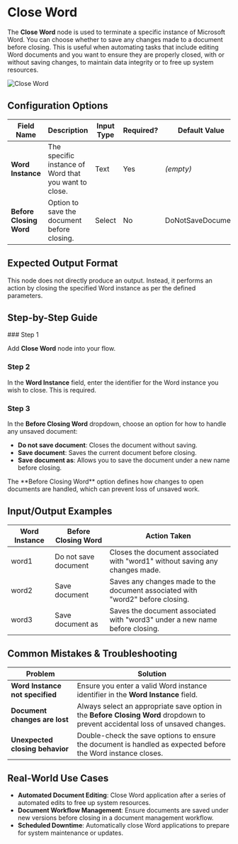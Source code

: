 
# Close Word

The **Close Word** node is used to terminate a specific instance of Microsoft Word. You can choose whether to save any changes made to a document before closing. This is useful when automating tasks that include editing Word documents and you want to ensure they are properly closed, with or without saving changes, to maintain data integrity or to free up system resources.

![Close Word](./close-word.png)

## Configuration Options

| Field Name              | Description                                           | Input Type | Required? | Default Value     |
| ----------------------- | ----------------------------------------------------- | ---------- | --------- | ----------------- |
| **Word Instance**       | The specific instance of Word that you want to close. | Text       | Yes       | _(empty)_         |
| **Before Closing Word** | Option to save the document before closing.           | Select     | No        | DoNotSaveDocument |

## Expected Output Format

This node does not directly produce an output. Instead, it performs an action by closing the specified Word instance as per the defined parameters.

## Step-by-Step Guide

<Steps>
### Step 1

Add **Close Word** node into your flow.

### Step 2

In the **Word Instance** field, enter the identifier for the Word instance you wish to close. This is required.

### Step 3

In the **Before Closing Word** dropdown, choose an option for how to handle any unsaved document:

- **Do not save document**: Closes the document without saving.
- **Save document**: Saves the current document before closing.
- **Save document as**: Allows you to save the document under a new name before closing.

</Steps>

<Callout type="info" title="Note">
  The **Before Closing Word** option defines how changes to open documents are
  handled, which can prevent loss of unsaved work.
</Callout>

## Input/Output Examples

| Word Instance | Before Closing Word  | Action Taken                                                                   |
| ------------- | -------------------- | ------------------------------------------------------------------------------ |
| word1         | Do not save document | Closes the document associated with "word1" without saving any changes made.   |
| word2         | Save document        | Saves any changes made to the document associated with "word2" before closing. |
| word3         | Save document as     | Saves the document associated with "word3" under a new name before closing.    |

## Common Mistakes & Troubleshooting

| Problem                         | Solution                                                                                                                        |
| ------------------------------- | ------------------------------------------------------------------------------------------------------------------------------- |
| **Word Instance not specified** | Ensure you enter a valid Word instance identifier in the **Word Instance** field.                                               |
| **Document changes are lost**   | Always select an appropriate save option in the **Before Closing Word** dropdown to prevent accidental loss of unsaved changes. |
| **Unexpected closing behavior** | Double-check the save options to ensure the document is handled as expected before the Word instance closes.                    |

## Real-World Use Cases

- **Automated Document Editing**: Close Word application after a series of automated edits to free up system resources.
- **Document Workflow Management**: Ensure documents are saved under new versions before closing in a document management workflow.
- **Scheduled Downtime**: Automatically close Word applications to prepare for system maintenance or updates.
